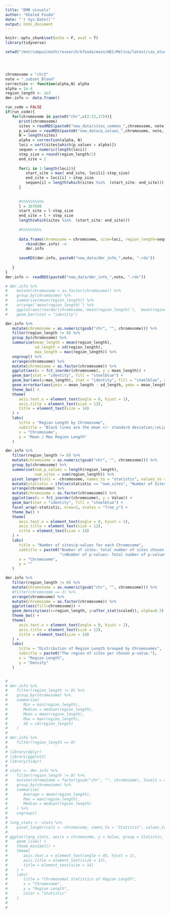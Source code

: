 ```yaml
---
title: "DMR visuals"
author: "Khaled Fouda"
date: "`r Sys.Date()`"
output: html_document
---
```


```r
knitr::opts_chunk$set(echo = F, eval = T)
library(tidyverse)

```

```r
setwd("/mnt/campus/math/research/kfouda/main/HEC/Melina/latest/cas_etude/")  




chromosome = "chr2"
note = "_subset_Blood"
correction <- function(alpha,N) alpha
alpha = 1e-4
region_length <- 1e3
dmr.info <- data.frame()

run_code = FALSE
if(run_code){
   for(chromosome in paste0("chr",c(2:12,17))){
      print(chromosome)
      sites = readRDS(paste0("new_data/sites_common_",chromosome, note, ".rds"))
      p_values = readRDS(paste0("new_data/p_values_",chromosome, note, ".rds"))
      N = length(sites)
      alpha = correction(alpha, N)
      loci = sort(sites[which(p_values < alpha)])
      sequen = numeric(length(loci))
      step_size = round(region_length/2)
      end_site = 1
      
      for(i in 1:length(loci)){
         start_site = max( end_site, loci[i]-step_size)
         end_site = loci[i] + step_size
         sequen[i] = length(which(sites %in%  (start_site: end_site)))
      }
      
      
      #%%%%%%%%%%
      l = 367698
      start_site = l-step_size
      end_site = l + step_size
      length(which(sites %in%  (start_site: end_site)))
      
      #%%%%%%%%%
      
      data.frame(chromosome = chromosome, site=loci, region_length=sequen) %>%
         rbind(dmr.info) ->
         dmr.info
      
      saveRDS(dmr.info, paste0("new_data/dmr_info_",note, ".rds"))
   
   }
}
dmr.info <- readRDS(paste0("new_data/dmr_info_",note, ".rds"))

# dmr.info %>%
#    mutate(chromosome = as.factor(chromosome)) %>% 
#    group_by(chromosome) %>%
#    summarise(mean(region_length)) %>%
#    arrange(`mean(region_length)`) %>% 
#    ggplot(aes(reorder(chromosome,`mean(region_length)`), `mean(region_length)`)) +
#    geom_bar(stat = "identity")
```


```r
dmr.info %>%
   mutate(chromosome = as.numeric(gsub("chr", "", chromosome))) %>%
   filter(region_length != 0) %>% 
   group_by(chromosome) %>%
   summarise(mean_length = mean(region_length), 
             sd_length = sd(region_length),
             max_length = max(region_length)) %>%
   ungroup() %>%
   arrange(chromosome) %>%
   mutate(chromosome = as.factor(chromosome)) %>% 
   ggplot(aes(x = fct_inorder(chromosome), y = mean_length)) +
   geom_bar(stat = "identity", fill = "steelblue") +
   geom_bar(aes(y=max_length), stat = "identity", fill = "steelblue", alpha=0.5) +
   geom_errorbar(aes(ymin = mean_length - sd_length, ymax = mean_length + sd_length), width = 0.2) +
   theme_bw() +
   theme(
      axis.text.x = element_text(angle = 0, hjust = 1), 
      axis.title = element_text(size = 12),
      title = element_text(size = 14)
   ) +
   labs(
      title = "Region Length by Chromosome",
      subtitle = "Black lines are the mean +/- standard deviation;\nLight bars are the Max lengths;\nDark bars the average lengths.",
      x = "Chromosome",
      y = "Mean / Max Region Length"
   )
```


```r
dmr.info %>%
   filter(region_length != 0) %>% 
   mutate(chromosome = as.numeric(gsub("chr", "", chromosome))) %>%
   group_by(chromosome) %>%
   summarise(num_p_values = length(region_length),
             num_sites = sum(region_length)) %>%
   pivot_longer(cols = -chromosome, names_to = "statistic", values_to = "Value") %>%
   mutate(statistic = ifelse(statistic == "num_sites", "Number of Sites","Number of p-vales")) %>% 
   arrange(chromosome) %>% 
   mutate(chromosome = as.factor(chromosome)) %>% 
   ggplot(aes(x = fct_inorder(chromosome), y = Value)) +
   geom_bar(stat = "identity", fill = "steelblue") +
   facet_wrap(~statistic, nrow=2, scales = "free_y") +   
   theme_bw() +
   theme(
      axis.text.x = element_text(angle = 0, hjust = 1), 
      axis.title = element_text(size = 12),
      title = element_text(size = 14)
   ) +
   labs(
      title = "Number of sites/p-values for each Chromosome",
      subtitle = paste0("Number of sites: total number of sites chosen as DMR;",
                        "\nNumber of p-values: Total number of p-values exceeding the threshold."),
      x = "Chromosome",
      y = ""
   )
```


```r
dmr.info %>%
   filter(region_length != 0) %>% 
   mutate(chromosome = as.numeric(gsub("chr", "", chromosome))) %>%
   #filter(chromosome == 2) %>% 
   arrange(chromosome) %>% 
   mutate(chromosome = as.factor(chromosome)) %>% 
   ggplot(aes(fill=chromosome)) +
   geom_density(aes(x=region_length, y=after_stat(scaled)), alpha=0.3) +
   theme_bw() +
   theme(
      axis.text.x = element_text(angle = 0, hjust = 1), 
      axis.title = element_text(size = 12),
      title = element_text(size = 14)
   ) +
   labs(
      title = "Distribution of Region Length Grouped by Chromosomes",
      subtitle = paste0("The region of sites per chosen p-value."),
      x = "Region Length",
      y = "Density"
   )


# 
# dmr.info %>% 
#    filter(region_length != 0) %>% 
#    group_by(chromosome) %>%
#    summarise(
#       Min = min(region_length),
#       Median = median(region_length),
#       Mean = mean(region_length),
#       Max = max(region_length),
#       SD = sd(region_length)
#    )
# 
# dmr.info %>%
#    filter(region_length == 0)
# 
# library(dplyr)
# library(ggplot2)
# library(tidyr)
# 
# stats <- dmr.info %>%
#    filter(region_length != 0) %>% 
#    mutate(chromosome = factor(gsub("chr", "", chromosome), levels = unique(gsub("chr", "", chromosome)))) %>%
#    group_by(chromosome) %>%
#    summarise(
#       Average = mean(region_length),
#       Max = max(region_length),
#       Median = median(region_length)
#    ) %>%
#    ungroup()
# 
# long_stats <- stats %>%
#    pivot_longer(cols = -chromosome, names_to = "Statistic", values_to = "Value")
# 
# ggplot(long_stats, aes(x = chromosome, y = Value, group = Statistic, color = Statistic)) +
#    geom_line() +
#    theme_minimal() +
#    theme(
#       axis.text.x = element_text(angle = 45, hjust = 1),
#       axis.title = element_text(size = 12),
#       title = element_text(size = 14)
#    ) +
#    labs(
#       title = "Chromosomal Statistics of Region Length",
#       x = "Chromosome",
#       y = "Region Length",
#       color = "Statistic"
#    )
# 
# 





```


